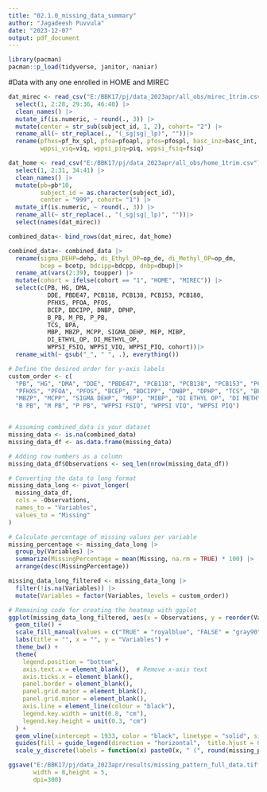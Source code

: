 ```yaml
---
title: "02.1.0_missing_data_summary"
author: "Jagadeesh Puvvula"
date: "2023-12-07"
output: pdf_document
---
```


```r
library(pacman)
pacman::p_load(tidyverse, janitor, naniar)
```

#Data with any one enrolled in HOME and MIREC
```r
dat_mirec <- read_csv("E:/BBK17/pj/data_2023apr/all_obs/mirec_1trim.csv") |>
  select(1, 2:28, 29:36, 46:48) |>
  clean_names() |>
  mutate_if(is.numeric, ~ round(., 3)) |>
  mutate(center = str_sub(subject_id, 1, 2), cohort= "2") |>
  rename_all(~ str_replace(., "(_sg|sg|_lp)", ""))|>
  rename(pfhxs=pf_hx_spl, pfoa=pfoapl, pfos=pfospl, basc_inz=basc_int,
         wppsi_viq=viq, wppsi_piq=piq, wppsi_fsiq=fsiq)

dat_home <- read_csv("E:/BBK17/pj/data_2023apr/all_obs/home_1trim.csv") |>
  select(1, 2:31, 34:41) |>
  clean_names() |>
  mutate(pb=pb*10,
         subject_id = as.character(subject_id),
         center = "999", cohort= "1") |>
  mutate_if(is.numeric, ~ round(., 3)) |>
  rename_all(~ str_replace(., "(_sg|sg|_lp)", ""))|>
  select(names(dat_mirec))

combined_data<- bind_rows(dat_mirec, dat_home)
```

```r
combined_data<- combined_data |>
  rename(sigma_DEHP=dehp, di_Ethyl_OP=op_de, di_Methyl_OP=op_dm, 
         bcep = bcetp, bdcipp=bdcpp, dnbp=dbup)|>
  rename_at(vars(2:39), toupper) |>
  mutate(cohort = ifelse(cohort == "1", "HOME", "MIREC")) |>
  select(c(PB, HG, DMA, 
           DDE, PBDE47, PCB118, PCB138, PCB153, PCB180,
           PFHXS, PFOA, PFOS, 
           BCEP, BDCIPP, DNBP, DPHP, 
           B_PB, M_PB, P_PB,
           TCS, BPA, 
           MBP, MBZP, MCPP, SIGMA_DEHP, MEP, MIBP,
           DI_ETHYL_OP, DI_METHYL_OP,
           WPPSI_FSIQ, WPPSI_VIQ, WPPSI_PIQ, cohort))|> 
  rename_with(~ gsub("_", " ", .), everything())
```

```r
# Define the desired order for y-axis labels
custom_order <- c(
  "PB", "HG", "DMA", "DDE", "PBDE47", "PCB118", "PCB138", "PCB153", "PCB180",
  "PFHXS", "PFOA", "PFOS", "BCEP", "BDCIPP", "DNBP", "DPHP", "TCS", "BPA", "MBP",
  "MBZP", "MCPP", "SIGMA DEHP", "MEP", "MIBP", "DI ETHYL OP", "DI METHYL OP",
  "B PB", "M PB", "P PB", "WPPSI FSIQ", "WPPSI VIQ", "WPPSI PIQ")


# Assuming combined_data is your dataset
missing_data <- is.na(combined_data)
missing_data_df <- as.data.frame(missing_data)

# Adding row numbers as a column
missing_data_df$Observations <- seq_len(nrow(missing_data_df))

# Converting the data to long format
missing_data_long <- pivot_longer(
  missing_data_df,
  cols = -Observations,
  names_to = "Variables",
  values_to = "Missing"
)

# Calculate percentage of missing values per variable
missing_percentage <- missing_data_long |>
  group_by(Variables) |>
  summarize(MissingPercentage = mean(Missing, na.rm = TRUE) * 100) |>
  arrange(desc(MissingPercentage))

missing_data_long_filtered <- missing_data_long |>
  filter(!is.na(Variables)) |>
  mutate(Variables = factor(Variables, levels = custom_order))

# Remaining code for creating the heatmap with ggplot
ggplot(missing_data_long_filtered, aes(x = Observations, y = reorder(Variables, -as.numeric(Missing)), fill = Missing)) +
  geom_tile() +
  scale_fill_manual(values = c("TRUE" = "royalblue", "FALSE" = "gray90"), na.value = "gray90") +
  labs(title = "", x = "", y = "Variables") +
  theme_bw() +
  theme(
    legend.position = "bottom",
    axis.text.x = element_blank(),  # Remove x-axis text
    axis.ticks.x = element_blank(),
    panel.border = element_blank(),
    panel.grid.major = element_blank(),
    panel.grid.minor = element_blank(),
    axis.line = element_line(colour = "black"),
    legend.key.width = unit(0.8, "cm"),
    legend.key.height = unit(0.3, "cm")
  ) +
  geom_vline(xintercept = 1933, color = "black", linetype = "solid", size = 2) +
  guides(fill = guide_legend(direction = "horizontal",  title.hjust = 0.5, title="Unmeasured")) +
  scale_y_discrete(labels = function(x) paste0(x, " (", round(missing_percentage$MissingPercentage[match(x, missing_percentage$Variables)], 1), "%)"))
```

```r
ggsave("E:/BBK17/pj/data_2023apr/results/missing_pattern_full_data.tiff", 
       width = 8,height = 5,
       dpi=300)
```


